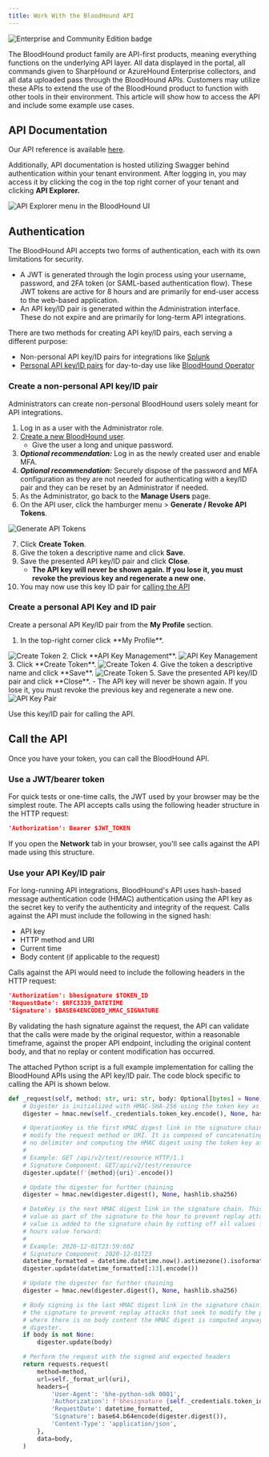 ```yaml
---
title: Work With the BloodHound API
---
```


<img noZoom src="/assets/enterprise-AND-community-edition-pill-tag.svg" alt="Enterprise and Community Edition badge"/>

The BloodHound product family are API-first products, meaning everything functions on the underlying API layer. All data displayed in the portal, all commands given to SharpHound or AzureHound Enterprise collectors, and all data uploaded pass through the BloodHound APIs. Customers may utilize these APIs to extend the use of the BloodHound product to function with other tools in their environment. This article will show how to access the API and include some example use cases.

## API Documentation
Our API reference is available [here](../../reference/).

Additionally, API documentation is hosted utilizing Swagger behind authentication within your tenant environment. After logging in, you may access it by clicking the cog in the top right corner of your tenant and clicking **API Explorer.**

<Frame>
    <img src="/assets/image1-1.png" alt="API Explorer menu in the BloodHound UI"/>
</Frame>

## Authentication

The BloodHound API accepts two forms of authentication, each with its own limitations for security.

- A JWT is generated through the login process using your username, password, and 2FA token (or SAML-based authentication flow). These JWT tokens are active for 8 hours and are primarily for end-user access to the web-based application.
- An API key/ID pair is generated within the Administration interface. These do not expire and are primarily for long-term API integrations.

There are two methods for creating API key/ID pairs, each serving a different purpose:

- Non-personal API key/ID pairs for integrations like [Splunk](../integrations/splunk)
- [Personal API key/ID pairs](#create-a-personal-api-key-and-id-pair) for day-to-day use like [BloodHound Operator](https://www.youtube.com/watch?v=9Og-6_qyw_A)

### Create a non-personal API key/ID pair

Administrators can create non-personal BloodHound users solely meant for API integrations.

1. Log in as a user with the Administrator role.
2. [Create a new BloodHound user](../../manage-bloodhound/auth/users-and-roles).
   - Give the user a long and unique password.
3. **_Optional recommendation:_** Log in as the newly created user and enable MFA.
4. **_Optional recommendation:_** Securely dispose of the password and MFA configuration as they are not needed for authenticating with a key/ID pair and they can be reset by an Administrator if needed.
5. As the Administrator, go back to the **Manage Users** page.
6. On the API user, click the hamburger menu > **Generate / Revoke API Tokens**.

<Frame>
  <img src="/assets/image1-2.png" alt="Generate API Tokens"/>
</Frame>

7. Click **Create Token**.
8. Give the token a descriptive name and click **Save**.
9. Save the presented API key/ID pair and click **Close**.
   - **The API key will never be shown again. If you lose it, you must revoke the previous key and regenerate a new one.**
10. You may now use this key ID pair for [calling the API](#call-the-api)

### Create a personal API Key and ID pair

Create a personal API Key/ID pair from the **My Profile** section.

1. <p>In the top-right corner click <Icon icon="gear" iconType="solid"/> <Icon icon="arrow-right" iconType="solid"/> **My Profile**.</p>
<Frame>
  <img src="/assets/image1-3.png" alt="Create Token"/>
</Frame>
2. Click **API Key Management**.
<Frame>
  <img src="/assets/image1-7.png" alt="API Key Management"/>
</Frame>
3. Click **Create Token**.
<Frame>
  <img src="/assets/image1-4.png" alt="Create Token"/>
</Frame>
4. Give the token a descriptive name and click **Save**.
<Frame>
  <img src="/assets/image1-5.png" alt="Create Token"/>
</Frame>
5. Save the presented API key/ID pair and click **Close**.
   - The API key will never be shown again. If you lose it, you must revoke the previous key and regenerate a new one.

<Frame>
  <img src="/assets/image1-6.png" alt="API Key Pair"/>
</Frame>

Use this key/ID pair for calling the API.

## Call the API

Once you have your token, you can call the BloodHound API.

### Use a JWT/bearer token

For quick tests or one-time calls, the JWT used by your browser may be the simplest route. The API accepts calls using the following header structure in the HTTP request:

```json
'Authorization': Bearer $JWT_TOKEN
```
If you open the **Network** tab in your browser, you'll see calls against the API made using this structure.

### Use your API Key/ID pair

For long-running API integrations, BloodHound's API uses hash-based message authentication code (HMAC) authentication using the API key as the secret key to verify the authenticity and integrity of the request. Calls against the API must include the following in the signed hash:

- API key
- HTTP method and URI
- Current time
- Body content (if applicable to the request)

Calls against the API would need to include the following headers in the HTTP request:

```json
'Authorization': bhesignature $TOKEN_ID
'RequestDate': $RFC3339_DATETIME
'Signature': $BASE64ENCODED_HMAC_SIGNATURE
```

By validating the hash signature against the request, the API can validate that the calls were made by the original requestor, within a reasonable timeframe, against the proper API endpoint, including the original content body, and that no replay or content modification has occurred.

The attached Python script is a full example implementation for calling the BloodHound APIs using the API key/ID pair. The code block specific to calling the API is shown below.

```python
def _request(self, method: str, uri: str, body: Optional[bytes] = None) -> requests.Response:
    # Digester is initialized with HMAC-SHA-256 using the token key as the HMAC digest key.
    digester = hmac.new(self._credentials.token_key.encode(), None, hashlib.sha256)

    # OperationKey is the first HMAC digest link in the signature chain. This prevents replay attacks that seek to
    # modify the request method or URI. It is composed of concatenating the request method and the request URI with
    # no delimiter and computing the HMAC digest using the token key as the digest secret.
    #
    # Example: GET /api/v2/test/resource HTTP/1.1
    # Signature Component: GET/api/v2/test/resource
    digester.update(f'{method}{uri}'.encode())

    # Update the digester for further chaining
    digester = hmac.new(digester.digest(), None, hashlib.sha256)

    # DateKey is the next HMAC digest link in the signature chain. This encodes the RFC3339 formatted datetime
    # value as part of the signature to the hour to prevent replay attacks that are older than max two hours. This
    # value is added to the signature chain by cutting off all values from the RFC3339 formatted datetime from the
    # hours value forward:
    #
    # Example: 2020-12-01T23:59:60Z
    # Signature Component: 2020-12-01T23
    datetime_formatted = datetime.datetime.now().astimezone().isoformat('T')
    digester.update(datetime_formatted[:13].encode())

    # Update the digester for further chaining
    digester = hmac.new(digester.digest(), None, hashlib.sha256)

    # Body signing is the last HMAC digest link in the signature chain. This encodes the request body as part of
    # the signature to prevent replay attacks that seek to modify the payload of a signed request. In the case
    # where there is no body content the HMAC digest is computed anyway, simply with no values written to the
    # digester.
    if body is not None:
        digester.update(body)

    # Perform the request with the signed and expected headers
    return requests.request(
        method=method,
        url=self._format_url(uri),
        headers={
            'User-Agent': 'bhe-python-sdk 0001',
            'Authorization': f'bhesignature {self._credentials.token_id}',
            'RequestDate': datetime_formatted,
            'Signature': base64.b64encode(digester.digest()),
            'Content-Type': 'application/json',
        },
        data=body,
    )
```
<CardGroup>
  <Card
    title="apiclient.py 10KB"
    icon="paperclip"
    href="/assets/apiclient.py"
    iconType="solid"
    horizontal
  />
</CardGroup>
